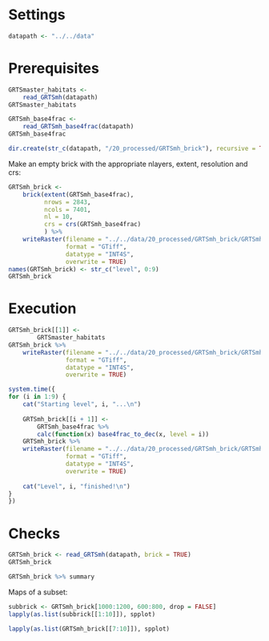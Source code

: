 # Settings

```r
datapath <- "../../data"
```


# Prerequisites

```r
GRTSmaster_habitats <- 
    read_GRTSmh(datapath)
GRTSmaster_habitats
```


```r
GRTSmh_base4frac <- 
    read_GRTSmh_base4frac(datapath)
GRTSmh_base4frac
```

```r
dir.create(str_c(datapath, "/20_processed/GRTSmh_brick"), recursive = TRUE)
```

Make an empty brick with the appropriate nlayers, extent, resolution and crs:

```r
GRTSmh_brick <- 
    brick(extent(GRTSmh_base4frac), 
          nrows = 2843, 
          ncols = 7401, 
          nl = 10, 
          crs = crs(GRTSmh_base4frac)
          ) %>% 
    writeRaster(filename = "../../data/20_processed/GRTSmh_brick/GRTSmh_brick.tif",
                format = "GTiff", 
                datatype = "INT4S",
                overwrite = TRUE)
names(GRTSmh_brick) <- str_c("level", 0:9)
GRTSmh_brick
```


# Execution

```r
GRTSmh_brick[[1]] <-
        GRTSmaster_habitats
GRTSmh_brick %>%
    writeRaster(filename = "../../data/20_processed/GRTSmh_brick/GRTSmh_brick.tif",
                format = "GTiff",
                datatype = "INT4S",
                overwrite = TRUE)
```


```r
system.time({
for (i in 1:9) {
    cat("Starting level", i, "...\n")
    
    GRTSmh_brick[[i + 1]] <-
        GRTSmh_base4frac %>% 
        calc(function(x) base4frac_to_dec(x, level = i))
    GRTSmh_brick %>%
    writeRaster(filename = "../../data/20_processed/GRTSmh_brick/GRTSmh_brick.tif",
                format = "GTiff",
                datatype = "INT4S",
                overwrite = TRUE)
    
    cat("Level", i, "finished!\n")
}
})
```



# Checks

```r
GRTSmh_brick <- read_GRTSmh(datapath, brick = TRUE)
GRTSmh_brick
```

```r
GRTSmh_brick %>% summary
```

Maps of a subset:

```r
subbrick <- GRTSmh_brick[1000:1200, 600:800, drop = FALSE]
lapply(as.list(subbrick[[1:10]]), spplot)
```

```r
lapply(as.list(GRTSmh_brick[[7:10]]), spplot)
```









